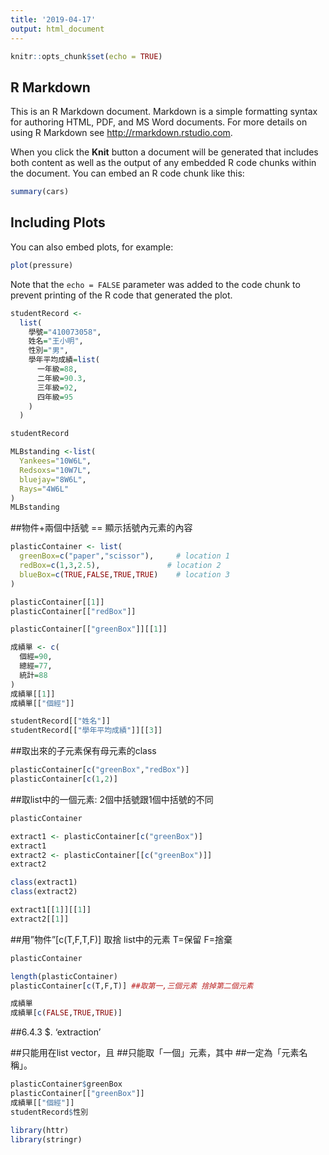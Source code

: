 ```yaml
---
title: '2019-04-17'
output: html_document
---
```


```r
knitr::opts_chunk$set(echo = TRUE)
```

## R Markdown

This is an R Markdown document. Markdown is a simple formatting syntax for authoring HTML, PDF, and MS Word documents. For more details on using R Markdown see <http://rmarkdown.rstudio.com>.

When you click the **Knit** button a document will be generated that includes both content as well as the output of any embedded R code chunks within the document. You can embed an R code chunk like this:

```r
summary(cars)
```

## Including Plots

You can also embed plots, for example:

```r
plot(pressure)
```

Note that the `echo = FALSE` parameter was added to the code chunk to prevent printing of the R code that generated the plot.

```r
studentRecord <-
  list(
    學號="410073058",
    姓名="王小明",
    性別="男",
    學年平均成績=list(
      一年級=88,
      二年級=90.3,
      三年級=92,
      四年級=95
    )
  )

studentRecord
```
```r
MLBstanding <-list(
  Yankees="10W6L",
  Redsoxs="10W7L",
  bluejay="8W6L",
  Rays="4W6L"
)
MLBstanding
```




##物件+兩個中括號 == 顯示括號內元素的內容
```r
plasticContainer <- list(
  greenBox=c("paper","scissor"),     # location 1
  redBox=c(1,3,2.5),               # location 2
  blueBox=c(TRUE,FALSE,TRUE,TRUE)    # location 3
)
```

```r
plasticContainer[[1]]
plasticContainer[["redBox"]]
```

```r
plasticContainer[["greenBox"]][[1]]
```

```r
成績單 <- c(
  個經=90,
  總經=77,
  統計=88
)
成績單[[1]]
成績單[["個經"]]
```

```r
studentRecord[["姓名"]]
studentRecord[["學年平均成績"]][[3]]
```
##取出來的子元素保有母元素的class
```r
plasticContainer[c("greenBox","redBox")] 
plasticContainer[c(1,2)]
```
##取list中的一個元素: 2個中括號跟1個中括號的不同
```r
plasticContainer

extract1 <- plasticContainer[c("greenBox")] 
extract1
extract2 <- plasticContainer[[c("greenBox")]]
extract2

class(extract1)
class(extract2)

extract1[[1]][[1]]
extract2[[1]]
```
##用"物件"[c(T,F,T,F)] 取捨 list中的元素 T=保留 F=捨棄

```r
plasticContainer

length(plasticContainer)
plasticContainer[c(T,F,T)] ##取第一,三個元素 捨掉第二個元素
```
```r
成績單
成績單[c(FALSE,TRUE,TRUE)]
```

##6.4.3 $. 'extraction'

##只能用在list vector，且
##只能取「一個」元素，其中
##一定為「元素名稱」。
```r
plasticContainer$greenBox
plasticContainer[["greenBox"]]
成績單[["個經"]]
studentRecord$性別
```
```r
library(httr)
library(stringr)
```

































































